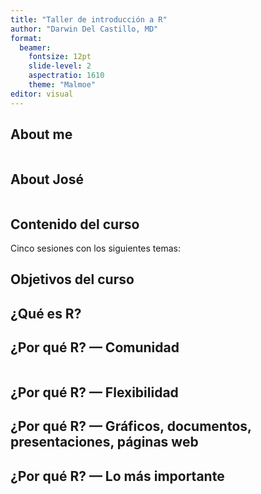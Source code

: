 ```yaml
---
title: "Taller de introducción a R"
author: "Darwin Del Castillo, MD"
format: 
  beamer:
    fontsize: 12pt
    slide-level: 2
    aspectratio: 1610
    theme: "Malmoe"
editor: visual
---
```


## About me

::::: columns
::: {.column width="60%"}
\begin{center}
\begin{footnotesize}
\begin{itemize}
 \item Soy médico egresado de la UNMSM (Lima, Perú)
 \item Estudiante de la Maestría en Salud Pública en University of Washington (Seattle, WA).
 \item Anteriormente fui asistente de investigación en CRONICAS, Centro de Excelencia en Enfermedades Crónicas (UPCH).
 \item Actualmente trabajando como asistente de investigación en el Departamento de Salud Global de UW y en el Equipo de Informática Clínica del Institute for Health Metrics and Evaluation (IHME).
 \item Trabajo en la intersección de epidemiología y ciencias de datos en salud. Mi interés en investigación es  \textbf{\href{https://doi.org/10.1177/1559827619879694}{el origen temprano de las enfermedades no transmisibles}} y en \textbf{{ENT en edades tempranas}}.
\end{itemize}
\end{footnotesize}
\end{center}
:::

::: {.column width="40%"}
\begin{center}
\includegraphics[width=1\linewidth]{slides_figs/Untitled.png}
\end{center}
:::
:::::


## About José
::::: columns
::: {.column width="60%"}
\begin{center}
\begin{footnotesize}
\begin{itemize}
 \item Soy tecnólogo médico de laboratorio de la UNMSM
 \item Trabajé como analista en el laboratorio de biología molecular – Suizalab. 
 \item Soy Asistente de investigación del grupo MedMol de la Facultad de Medicina “San Fernando”.
 \item Trabajo en el hospital LaFranco La Hoz en el área de Microbiología.
 \item Me interesa la programación en bioinformática y el estudio de la genómica bacteriana.
\end{itemize}
\end{footnotesize}
\end{center}
:::

::: {.column width="40%"}
\begin{center}
\includegraphics[width=0.75\linewidth]{slides_figs/Jose.png}
\end{center}
:::
:::::


## Contenido del curso

Cinco sesiones con los siguientes temas:

\begin{itemize}
  \item Introducción a R y RStudio (IDE)
  \item Limpieza de datos en R/RStudio
  \item Estadística descriptiva: Tablas de resumen y gráficos básicos
  \item Estadística inferencial: Pruebas de hipótesis bivariadas
  \item Extras: regresión lineal simple y múltiple. Otros modelos. Introducción a version control con GitHub
\end{itemize}

## Objetivos del curso

\begin{itemize}
  \item Conocer las bases del lenguaje de programación R y su IDE RStudio
  \item Realizar limpieza de datos en R
  \item Identificar pruebas de hipótesis y gráficos adecuados útiles para tus trabajos de investigación (\textbf{tesis})
  \item Conocer conceptos básicos de version control con GitHub
  \item Reconocer cuando pedir ayuda y qué pedir exactamente
\end{itemize}

## ¿Qué es R?

\begin{itemize}
  \item R es un lenguaje de programación y un entorno de desarrollo para análisis estadístico y gráfico.
  \item Utilizado principalmente en biomedicina por sus capacidades estadísticas y su habilidad para generar gráficos de alta calidad.
  \item R base es útil, el poder del código base de R se amplifica cuando añadimos paquetes (explicaremos esto más adelante)
\end{itemize}

## ¿Por qué R? — Comunidad

:::::: columns
::: {.column width="33.3%"}
\begin{center}
\includegraphics[width=0.9\linewidth]{slides_figs/R_bloggers.png}
\end{center}
:::

::: {.column width="33.3%"}
\begin{center}
\includegraphics[width=0.9\linewidth]{slides_figs/stack_overflow.png}
\end{center}
:::

::: {.column width="33.3%"}
\begin{center}
\includegraphics[width=0.9\linewidth]{slides_figs/R_data_science.png}
\end{center}
:::
::::::

## ¿Por qué R? — Flexibilidad

\begin{center}
\includegraphics[width=1\linewidth]{slides_figs/packages.png}
\end{center}

## ¿Por qué R? — Gráficos, documentos, presentaciones, páginas web

\begin{center}
\includegraphics[width=0.75\linewidth]{slides_figs/webpage.png}
\end{center}

## ¿Por qué R? — Lo más importante

\begin{center}
\includegraphics[width=0.5\linewidth]{slides_figs/free.png}
\end{center}
